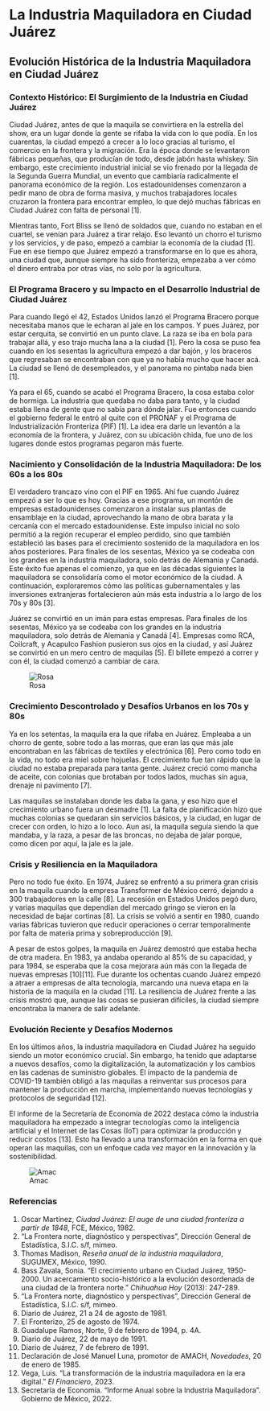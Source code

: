 # La Industria Maquiladora en Ciudad Juárez

## Evolución Histórica de la Industria Maquiladora en Ciudad Juárez

### Contexto Histórico: El Surgimiento de la Industria en Ciudad Juárez

Ciudad Juárez, antes de que la maquila se convirtiera en la estrella del show, era un lugar donde la gente se rifaba la vida con lo que podía. En los cuarentas, la ciudad empezó a crecer a lo loco gracias al turismo, el comercio en la frontera y la migración. Era la época donde se levantaron fábricas pequeñas, que producían de todo, desde jabón hasta whiskey. Sin embargo, este crecimiento industrial inicial se vio frenado por la llegada de la Segunda Guerra Mundial, un evento que cambiaría radicalmente el panorama económico de la región. Los estadounidenses comenzaron a pedir mano de obra de forma masiva, y muchos trabajadores locales cruzaron la frontera para encontrar empleo, lo que dejó muchas fábricas en Ciudad Juárez con falta de personal [1].

Mientras tanto, Fort Bliss se llenó de soldados que, cuando no estaban en el cuartel, se venían para Juárez a tirar relajo. Eso levantó un chorro el turismo y los servicios, y de paso, empezó a cambiar la economía de la ciudad [1]. Fue en ese tiempo que Juárez empezó a transformarse en lo que es ahora, una ciudad que, aunque siempre ha sido fronteriza, empezaba a ver cómo el dinero entraba por otras vías, no solo por la agricultura.

### El Programa Bracero y su Impacto en el Desarrollo Industrial de Ciudad Juárez

Para cuando llegó el 42, Estados Unidos lanzó el Programa Bracero porque necesitaba manos que le echaran al jale en los campos. Y pues Juárez, por estar cerquita, se convirtió en un punto clave. La raza se iba en bola para trabajar allá, y eso trajo mucha lana a la ciudad [1]. Pero la cosa se puso fea cuando en los sesentas la agricultura empezó a dar bajón, y los braceros que regresaban se encontraban con que ya no había mucho que hacer acá. La ciudad se llenó de desempleados, y el panorama no pintaba nada bien [1].

Ya para el 65, cuando se acabó el Programa Bracero, la cosa estaba color de hormiga. La industria que quedaba no daba para tanto, y la ciudad estaba llena de gente que no sabía para dónde jalar. Fue entonces cuando el gobierno federal le entró al quite con el PRONAF y el Programa de Industrialización Fronteriza (PIF) [1]. La idea era darle un levantón a la economía de la frontera, y Juárez, con su ubicación chida, fue uno de los lugares donde estos programas pegaron más fuerte.

### Nacimiento y Consolidación de la Industria Maquiladora: De los 60s a los 80s

El verdadero trancazo vino con el PIF en 1965. Ahí fue cuando Juárez empezó a ser lo que es hoy. Gracias a ese programa, un montón de empresas estadounidenses comenzaron a instalar sus plantas de ensamblaje en la ciudad, aprovechando la mano de obra barata y la cercanía con el mercado estadounidense. Este impulso inicial no solo permitió a la región recuperar el empleo perdido, sino que también estableció las bases para el crecimiento sostenido de la maquiladora en los años posteriores. Para finales de los sesentas, México ya se codeaba con los grandes en la industria maquiladora, solo detrás de Alemania y Canadá. Este éxito fue apenas el comienzo, ya que en las décadas siguientes la maquiladora se consolidaría como el motor económico de la ciudad. A continuación, exploraremos cómo las políticas gubernamentales y las inversiones extranjeras fortalecieron aún más esta industria a lo largo de los 70s y 80s [3].

Juárez se convirtió en un imán para estas empresas. Para finales de los sesentas, México ya se codeaba con los grandes en la industria maquiladora, solo detrás de Alemania y Canadá [4]. Empresas como RCA, Coilcraft, y Acapulco Fashion pusieron sus ojos en la ciudad, y así Juárez se convirtió en un mero centro de maquilas [5]. El billete empezó a correr y con él, la ciudad comenzó a cambiar de cara.

![Rosa](Img/Rosa.jpg)

### Crecimiento Descontrolado y Desafíos Urbanos en los 70s y 80s

Ya en los setentas, la maquila era la que rifaba en Juárez. Empleaba a un chorro de gente, sobre todo a las morras, que eran las que más jale encontraban en las fábricas de textiles y electrónica [6]. Pero como todo en la vida, no todo era miel sobre hojuelas. El crecimiento fue tan rápido que la ciudad no estaba preparada para tanta gente. Juárez creció como mancha de aceite, con colonias que brotaban por todos lados, muchas sin agua, drenaje ni pavimento [7].

Las maquilas se instalaban donde les daba la gana, y eso hizo que el crecimiento urbano fuera un desmadre [1]. La falta de planificación hizo que muchas colonias se quedaran sin servicios básicos, y la ciudad, en lugar de crecer con orden, lo hizo a lo loco. Aun así, la maquila seguía siendo la que mandaba, y la raza, a pesar de las broncas, no dejaba de jalar porque, como dicen por aquí, la jale es la jale.

### Crisis y Resiliencia en la Maquiladora

Pero no todo fue éxito. En 1974, Juárez se enfrentó a su primera gran crisis en la maquila cuando la empresa Transformer de México cerró, dejando a 300 trabajadores en la calle [8]. La recesión en Estados Unidos pegó duro, y varias maquilas que dependían del mercado gringo se vieron en la necesidad de bajar cortinas [8]. La crisis se volvió a sentir en 1980, cuando varias fábricas tuvieron que reducir operaciones o cerrar temporalmente por falta de materia prima y sobreproducción [9].

A pesar de estos golpes, la maquila en Juárez demostró que estaba hecha de otra madera. En 1983, ya andaba operando al 85% de su capacidad, y para 1984, se esperaba que la cosa mejorara aún más con la llegada de nuevas empresas [10][11]. Fue durante los ochentas cuando Juárez empezó a atraer a empresas de alta tecnología, marcando una nueva etapa en la historia de la maquila en la ciudad [11]. La resiliencia de Juárez frente a las crisis mostró que, aunque las cosas se pusieran difíciles, la ciudad siempre encontraba la manera de salir adelante.

### Evolución Reciente y Desafíos Modernos

En los últimos años, la industria maquiladora en Ciudad Juárez ha seguido siendo un motor económico crucial. Sin embargo, ha tenido que adaptarse a nuevos desafíos, como la digitalización, la automatización y los cambios en las cadenas de suministro globales. El impacto de la pandemia de COVID-19 también obligó a las maquilas a reinventar sus procesos para mantener la producción en marcha, implementando nuevas tecnologías y protocolos de seguridad [12].

El informe de la Secretaría de Economía de 2022 destaca cómo la industria maquiladora ha empezado a integrar tecnologías como la inteligencia artificial y el Internet de las Cosas (IoT) para optimizar la producción y reducir costos [13]. Esto ha llevado a una transformación en la forma en que operan las maquilas, con un enfoque cada vez mayor en la innovación y la sostenibilidad.

![Amac](Img/Amac.jpg)

### Referencias

1. Oscar Martínez, *Ciudad Juárez: El auge de una ciudad fronteriza a partir de 1848*, FCE, México, 1982.
2. "La Frontera norte, diagnóstico y perspectivas", Dirección General de Estadística, S.I.C. s/f, mimeo.
3. Thomas Madison, *Reseña anual de la industria maquiladora*, SUGUMEX, México, 1990.
4. Bass Zavala, Sonia. "El crecimiento urbano en Ciudad Juárez, 1950-2000. Un acercamiento socio-histórico a la evolución desordenada de una ciudad de la frontera norte." *Chihuahua Hoy* (2013): 247-289.
5. "La Frontera norte, diagnóstico y perspectivas", Dirección General de Estadística, S.I.C. s/f, mimeo.
6. Diario de Juárez, 21 a 24 de agosto de 1981.
7. El Fronterizo, 25 de agosto de 1974.
8. Guadalupe Ramos, Norte, 9 de febrero de 1994, p. 4A.
9. Diario de Juárez, 22 de mayo de 1991.
10. Diario de Juárez, 7 de febrero de 1991.
11. Declaración de José Manuel Luna, promotor de AMACH, *Novedades*, 20 de enero de 1985.
12. Vega, Luis. "La transformación de la industria maquiladora en la era digital." *El Financiero*, 2023.
13. Secretaría de Economía. "Informe Anual sobre la Industria Maquiladora". Gobierno de México, 2022.

